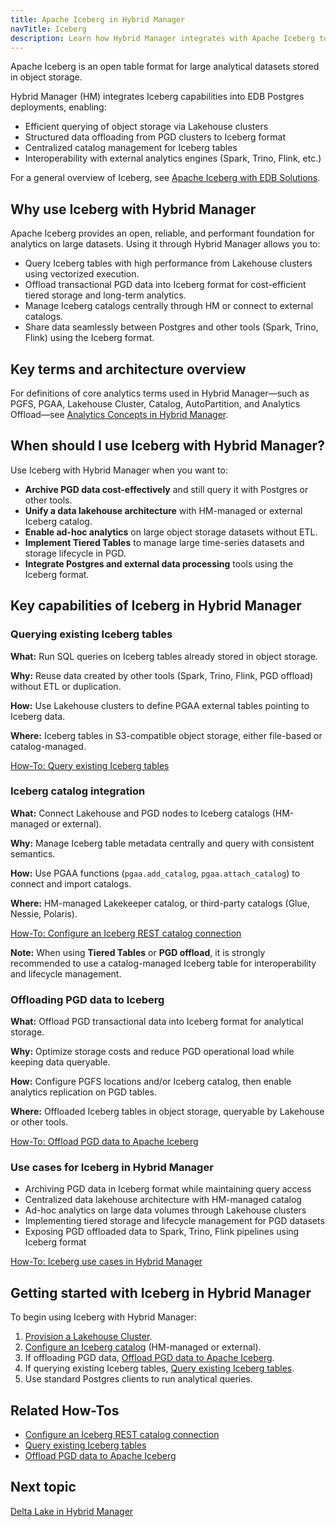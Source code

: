 ```yaml
---
title: Apache Iceberg in Hybrid Manager
navTitle: Iceberg
description: Learn how Hybrid Manager integrates with Apache Iceberg to manage large analytical datasets for EDB Postgres Lakehouse and PGD offloading.
---
```


Apache Iceberg is an open table format for large analytical datasets stored in object storage.

Hybrid Manager (HM) integrates Iceberg capabilities into EDB Postgres deployments, enabling:

- Efficient querying of object storage via Lakehouse clusters
- Structured data offloading from PGD clusters to Iceberg format
- Centralized catalog management for Iceberg tables
- Interoperability with external analytics engines (Spark, Trino, Flink, etc.)

For a general overview of Iceberg, see [Apache Iceberg with EDB Solutions](../../analytics/iceberg.mdx).

## Why use Iceberg with Hybrid Manager

Apache Iceberg provides an open, reliable, and performant foundation for analytics on large datasets. Using it through Hybrid Manager allows you to:

- Query Iceberg tables with high performance from Lakehouse clusters using vectorized execution.
- Offload transactional PGD data into Iceberg format for cost-efficient tiered storage and long-term analytics.
- Manage Iceberg catalogs centrally through HM or connect to external catalogs.
- Share data seamlessly between Postgres and other tools (Spark, Trino, Flink) using the Iceberg format.

## Key terms and architecture overview

For definitions of core analytics terms used in Hybrid Manager—such as PGFS, PGAA, Lakehouse Cluster, Catalog, AutoPartition, and Analytics Offload—see [Analytics Concepts in Hybrid Manager](learn/analytics_concepts.mdx).

## When should I use Iceberg with Hybrid Manager?

Use Iceberg with Hybrid Manager when you want to:

- **Archive PGD data cost-effectively** and still query it with Postgres or other tools.
- **Unify a data lakehouse architecture** with HM-managed or external Iceberg catalog.
- **Enable ad-hoc analytics** on large object storage datasets without ETL.
- **Implement Tiered Tables** to manage large time-series datasets and storage lifecycle in PGD.
- **Integrate Postgres and external data processing** tools using the Iceberg format.

## Key capabilities of Iceberg in Hybrid Manager

### Querying existing Iceberg tables

**What:** Run SQL queries on Iceberg tables already stored in object storage.

**Why:** Reuse data created by other tools (Spark, Trino, Flink, PGD offload) without ETL or duplication.

**How:** Use Lakehouse clusters to define PGAA external tables pointing to Iceberg data.

**Where:** Iceberg tables in S3-compatible object storage, either file-based or catalog-managed.

[How-To: Query existing Iceberg tables](./learn/how-to/query-iceberg-existing-tables)

### Iceberg catalog integration

**What:** Connect Lakehouse and PGD nodes to Iceberg catalogs (HM-managed or external).

**Why:** Manage Iceberg table metadata centrally and query with consistent semantics.

**How:** Use PGAA functions (`pgaa.add_catalog`, `pgaa.attach_catalog`) to connect and import catalogs.

**Where:** HM-managed Lakekeeper catalog, or third-party catalogs (Glue, Nessie, Polaris).

[How-To: Configure an Iceberg REST catalog connection](./learn/how-to/configure-iceberg-catalog.mdx)


**Note:** When using **Tiered Tables** or **PGD offload**, it is strongly recommended to use a catalog-managed Iceberg table for interoperability and lifecycle management.

### Offloading PGD data to Iceberg

**What:** Offload PGD transactional data into Iceberg format for analytical storage.

**Why:** Optimize storage costs and reduce PGD operational load while keeping data queryable.

**How:** Configure PGFS locations and/or Iceberg catalog, then enable analytics replication on PGD tables.

**Where:** Offloaded Iceberg tables in object storage, queryable by Lakehouse or other tools.

[How-To: Offload PGD data to Apache Iceberg](./learn/how-to/offload-pgd-to-iceberg)

### Use cases for Iceberg in Hybrid Manager

- Archiving PGD data in Iceberg format while maintaining query access
- Centralized data lakehouse architecture with HM-managed catalog
- Ad-hoc analytics on large data volumes through Lakehouse clusters
- Implementing tiered storage and lifecycle management for PGD datasets
- Exposing PGD offloaded data to Spark, Trino, Flink pipelines using Iceberg format

[How-To: Iceberg use cases in Hybrid Manager](./learn/how-to/iceberg-catalog)

## Getting started with Iceberg in Hybrid Manager

To begin using Iceberg with Hybrid Manager:

1. [Provision a Lakehouse Cluster](./learn/how-to/create-lakehouse-cluster).
2. [Configure an Iceberg catalog](./learn/how-to/configure-iceberg-catalog) (HM-managed or external).
3. If offloading PGD data, [Offload PGD data to Apache Iceberg](./learn/how-to/offload-pgd-to-iceberg).
4. If querying existing Iceberg tables, [Query existing Iceberg tables](./learn/how-to/query-iceberg-existing-tables).
5. Use standard Postgres clients to run analytical queries.

## Related How-Tos

- [Configure an Iceberg REST catalog connection](./learn/how-to/configure-iceberg-catalog.mdx)
- [Query existing Iceberg tables](./learn/how-to/query-iceberg-existing-tables.mdx)
- [Offload PGD data to Apache Iceberg](./learn/how-to/offload-pgd-to-iceberg.mdx)

## Next topic

[Delta Lake in Hybrid Manager](./delta_lake)
